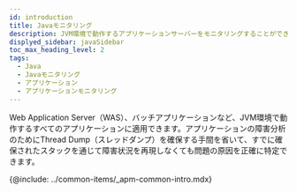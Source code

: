 ```yaml
---
id: introduction
title: Javaモニタリング
description: JVM環境で動作するアプリケーションサーバーをモニタリングすることができます。
displyed_sidebar: javaSidebar
toc_max_heading_level: 2
tags:
  - Java
  - Javaモニタリング
  - アプリケーション
  - アプリケーションモニタリング
---
```



Web Application Server（WAS）、バッチアプリケーションなど、JVM環境で動作するすべてのアプリケーションに適用できます。アプリケーションの障害分析のためにThread Dump（スレッドダンプ）を確保する手間を省いて、すでに確保されたスタックを通じて障害状況を再現しなくても問題の原因を正確に特定できます。

{@include: ../common-items/_apm-common-intro.mdx}
